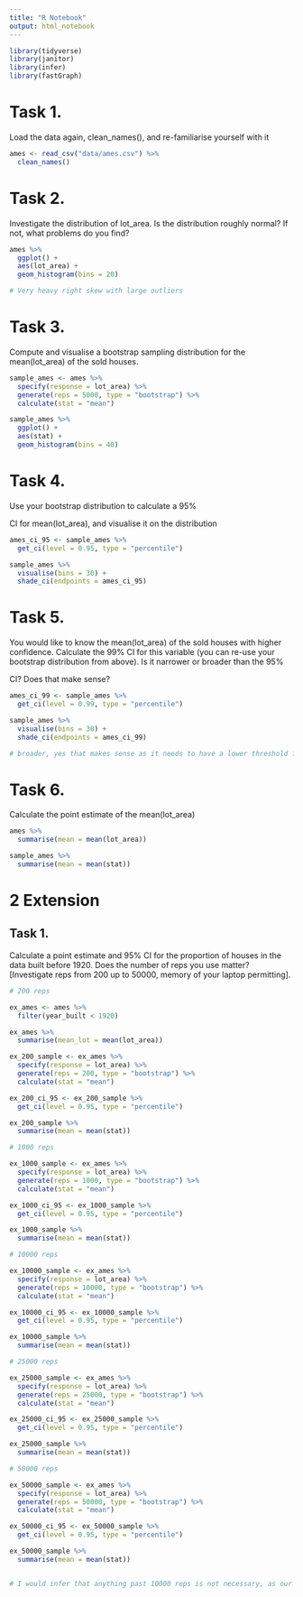 ```yaml
---
title: "R Notebook"
output: html_notebook
---
```


```r
library(tidyverse)
library(janitor)
library(infer)
library(fastGraph)
```


# Task 1.
Load the data again, clean_names(), and re-familiarise yourself with it

```r

ames <- read_csv("data/ames.csv") %>% 
  clean_names()
```

# Task 2.
Investigate the distribution of lot_area. Is the distribution roughly normal? If not, what problems do you find?

```r
ames %>% 
  ggplot() +
  aes(lot_area) +
  geom_histogram(bins = 20)

# Very heavy right skew with large outliers
```


# Task 3.
Compute and visualise a bootstrap sampling distribution for the mean(lot_area) of the sold houses.

```r
sample_ames <- ames %>% 
  specify(response = lot_area) %>% 
  generate(reps = 5000, type = "bootstrap") %>% 
  calculate(stat = "mean")

sample_ames %>% 
  ggplot() +
  aes(stat) +
  geom_histogram(bins = 40)
```


# Task 4.
Use your bootstrap distribution to calculate a 95%

CI for mean(lot_area), and visualise it on the distribution

```r
ames_ci_95 <- sample_ames %>% 
  get_ci(level = 0.95, type = "percentile")

sample_ames %>% 
  visualise(bins = 30) +
  shade_ci(endpoints = ames_ci_95)
```



# Task 5.
You would like to know the mean(lot_area) of the sold houses with higher confidence. Calculate the 99%
CI for this variable (you can re-use your bootstrap distribution from above). Is it narrower or broader than the 95%

CI? Does that make sense?

```r
ames_ci_99 <- sample_ames %>% 
  get_ci(level = 0.99, type = "percentile")

sample_ames %>% 
  visualise(bins = 30) +
  shade_ci(endpoints = ames_ci_99)

# broader, yes that makes sense as it needs to have a lower threshold for error, and therfoer needs to cover more outlying data.
```


# Task 6.
Calculate the point estimate of the mean(lot_area)

```r

ames %>% 
  summarise(mean = mean(lot_area))

sample_ames %>% 
  summarise(mean = mean(stat))

```

# 2 Extension


## Task 1.
Calculate a point estimate and 95% CI for the proportion of houses in the data built before 1920. Does the number of reps you use matter? [Investigate reps from 200 up to 50000, memory of your laptop permitting]. 

```r
# 200 reps

ex_ames <- ames %>% 
  filter(year_built < 1920)

ex_ames %>% 
  summarise(mean_lot = mean(lot_area))

ex_200_sample <- ex_ames %>% 
  specify(response = lot_area) %>% 
  generate(reps = 200, type = "bootstrap") %>% 
  calculate(stat = "mean")

ex_200_ci_95 <- ex_200_sample %>% 
  get_ci(level = 0.95, type = "percentile")

ex_200_sample %>% 
  summarise(mean = mean(stat))

```

```r
# 1000 reps

ex_1000_sample <- ex_ames %>% 
  specify(response = lot_area) %>% 
  generate(reps = 1000, type = "bootstrap") %>% 
  calculate(stat = "mean")

ex_1000_ci_95 <- ex_1000_sample %>% 
  get_ci(level = 0.95, type = "percentile")

ex_1000_sample %>% 
  summarise(mean = mean(stat))
```

```r
# 10000 reps

ex_10000_sample <- ex_ames %>% 
  specify(response = lot_area) %>% 
  generate(reps = 10000, type = "bootstrap") %>% 
  calculate(stat = "mean")

ex_10000_ci_95 <- ex_10000_sample %>% 
  get_ci(level = 0.95, type = "percentile")

ex_10000_sample %>% 
  summarise(mean = mean(stat))

```

```r
# 25000 reps

ex_25000_sample <- ex_ames %>% 
  specify(response = lot_area) %>% 
  generate(reps = 25000, type = "bootstrap") %>% 
  calculate(stat = "mean")

ex_25000_ci_95 <- ex_25000_sample %>% 
  get_ci(level = 0.95, type = "percentile")

ex_25000_sample %>% 
  summarise(mean = mean(stat))

```

```r
# 50000 reps

ex_50000_sample <- ex_ames %>% 
  specify(response = lot_area) %>% 
  generate(reps = 50000, type = "bootstrap") %>% 
  calculate(stat = "mean")

ex_50000_ci_95 <- ex_50000_sample %>% 
  get_ci(level = 0.95, type = "percentile")

ex_50000_sample %>% 
  summarise(mean = mean(stat))


# I would infer that anything past 10000 reps is not necessary, as our variation from then on is "random"
```

